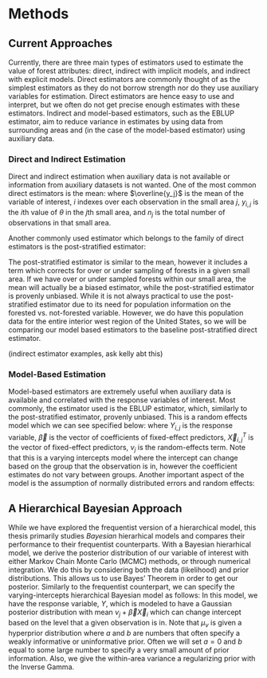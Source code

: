 # Methods {#methods}

<!-- Gives an overview of the current main approaches to the problem. -->
<!-- Points out flaws in existing approaches and addresses how the current work mitigates these problems -->

## Current Approaches

Currently, there are three main types of estimators used to estimate the value of forest attributes: direct, indirect with implicit models, and indirect with explicit models. Direct estimators are commonly thought of as the simplest estimators as they do not borrow strength nor do they use auxiliary variables for estimation. Direct estimators are hence easy to use and interpret, but we often do not get precise enough estimates with these estimators. Indirect and model-based estimators, such as the EBLUP estimator, aim to reduce variance in estimates by using data from surrounding areas and (in the case of the model-based estimator) using auxiliary data. 

### Direct and Indirect Estimation

Direct and indirect estimation when auxiliary data is not available or information from auxiliary datasets is not wanted. One of the most common direct estimators is the mean:
\begin{align}
\overline{y_j} = \frac{\sum_{i=1}^{n_j} y_{i, j}}{n_j}
\end{align}
where $\overline{y_j}$ is the mean of the variable of interest, $i$ indexes over each observation in the small area $j$, $y_{i,j}$ is the $i$th value of $\theta$ in the $j$th small area, and $n_j$ is the total number of observations in that small area. 

Another commonly used estimator which belongs to the family of direct estimators is the post-stratified estimator:

\begin{align}
\overline{y_j} = \frac{1}{n} \sum_{i=1}^{n_j} \sum_{k \in \{1,2\}} w_k \overline{y_{j,k}}
\end{align}

The post-stratified estimator is similar to the mean, however it includes a term which corrects for over or under sampling of forests in a given small area. If we have over or under sampled forests within our small area, the mean will actually be a biased estimator, while the post-stratified estimator is provenly unbiased. While it is not always practical to use the post-stratified estimator due to its need for population information on the forested vs. not-forested variable. However, we do have this population data for the entire interior west region of the United States, so we will be comparing our model based estimators to the baseline post-stratified direct estimator. 

(indirect estimator examples, ask kelly abt this)

### Model-Based Estimation

Model-based estimators are extremely useful when auxiliary data is available and correlated with the response variables of interest. Most commonly, the estimator used is the EBLUP estimator, which, similarly to the post-stratified estimator, provenly unbiased. This is a random effects model which we can see specified below:
\begin{align}
Y_{i,j} = \vec X_{i,j}^{T}\vec\beta + \nu_j + \epsilon_{i,j}
\end{align}
where $Y_{i,j}$ is the response variable, $\vec\beta$ is the vector of coefficients of fixed-effect predictors, $\vec X_{i,j}^{T}$ is the vector of fixed-effect predictors, $\nu_j$ is the random-effects term. Note that this is a varying intercepts model where the intercept can change based on the group that the observation is in, however the coefficient estimates do not vary between groups. Another important aspect of the model is the assumption of normally distributed errors and random effects:
\begin{align}
\nu &\sim \text{N}(0, \sigma^2_{\nu}), \\
\epsilon &\sim \text{N}(0, \sigma^2_{\epsilon})
\end{align}

## A Hierarchical Bayesian Approach

While we have explored the frequentist version of a hierarchical model, this thesis primarily studies *Bayesian* hierarhical models and compares their performance to their frequentist counterparts. With a Bayesian hierarhical model, we derive the posterior distribution of our variable of interest with either Markov Chain Monte Carlo (MCMC) methods, or through numerical integration. We do this by considering both the data (likelihood) and prior distributions. This allows us to use Bayes' Theorem in order to get our posterior. Similarly to the frequentist counterpart, we can specify the varying-intercepts hierarchical Bayesian model as follows:
\begin{align}
Y_{i,j} &\sim \text{N}(\nu_j + \vec\beta\vec X_i,~ \sigma^2) \\
\nu_j &\sim \text{N}(\mu_\nu,~ \sigma^2_\nu) \\
\mu_\nu &\sim \text{N}(a,~b) \\
\sigma &\sim \text{Inv-Gamma}(c,~d)
\end{align}
In this model, we have the response variable, $Y$, which is modeled to have a Gaussian posterior distribution with mean $\nu_j + \vec\beta\vec X_i$ which can change intercept based on the level that a given observation is in. Note that $\mu_\nu$ is given a hyperprior distribution where $a$ and $b$ are numbers that often specify a weakly informative or uninformative prior. Often we will set $a=0$ and $b$ equal to some large number to specify a very small amount of prior information. Also, we give the within-area variance a regularizing prior with the Inverse Gamma. 


<!-- These are models which are often fit by maximum likelihood estimation and other methods of maximizing the likelihood function such are restricted maximum likelihood estimation. The likelihood can be written as -->
<!-- $$ -->
<!-- P(X ~\vert ~ \theta) -->
<!-- $$ -->
<!-- where $X$ is the data and $\theta$ is the parameter of interest. Note that the likelihood function allows the value of $X$ to vary while the parameter, $\theta$, is considered a fixed value. The other school of statistical thought, Bayesian statistics, considers the parameter of interest as varying while the considering the data as fixed. We call this the posterior distribution of $\theta$, and Bayes' theorem gives us the following relation -->
<!-- $$ -->
<!-- P(\theta ~\vert ~ X) = \frac{P(X ~\vert ~ \theta) P(\theta)}{P(X)} -->
<!-- $$ -->